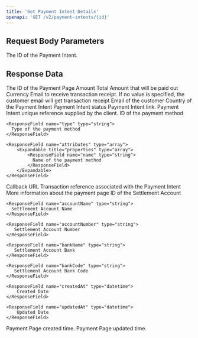 ```yaml
---
title: 'Get Payment Intent Details'
openapi: 'GET /v2/payment-intents/{id}'
---
```


## Request Body Parameters

<ParamField path="id" type="string" placeholder="pi_aedf123ddslflgnalkihb" required>
  The ID of the Payment Intent.
</ParamField>

## Response Data

<ResponseField name="id" type="string" required>
  The ID of the Payment Page
</ResponseField>

<ResponseField name="amount" type="string" required>
  Amount
</ResponseField>

<ResponseField name="totalAmount" type="string" required>
  Total Amount that will be paid out
</ResponseField>

<ResponseField name="currency" type="string" required>
  Currency
</ResponseField>

<ResponseField name="receiptEmail" type="string">
  Email to receive transaction receipt. If no value is specified, the customer email will get transaction receipt
</ResponseField>

<ResponseField name="customerEmail" type="string" required>
  Email of the customer
</ResponseField>

<ResponseField name="country" type="string">
  Country of the Payment Intent
</ResponseField>

<ResponseField name="status" type="string" required>
  Payment Intent status
</ResponseField>

<ResponseField name="checkoutLink" type="string" required>
  Payment Intent link.
</ResponseField>

<ResponseField name="clientReference" type="string" required>
  Payment Intent unique reference supplied by the client.
</ResponseField>

<ResponseField name="paymentMethods" type="array">
  <Expandable title="properties">
    <ResponseField name="id" type="string">
      ID of the payment method
    </ResponseField>

    <ResponseField name="type" type="string">
      Type of the payment method
    </ResponseField>

    <ResponseField name="attributes" type="array">
        <Expandable title="properties" type="array">
            <ResponseField name="name" type="string">
              Name of the payment method
            </ResponseField>
        </Expandable>
    </ResponseField>

  </Expandable>
</ResponseField>

<ResponseField name="callbackUrl" type="string">
  Callback URL
</ResponseField>

<ResponseField name="transaction" type="string">
  Transaction reference associated with the Payment Intent
</ResponseField>

<ResponseField name="meta" type="array">
  More information about the payment page
</ResponseField>

<ResponseField name="settlementAccount" type="Settlement Account Object">
  <Expandable title="properties">
    <ResponseField name="id" type="string">
      ID of the Settlement Account
    </ResponseField>

    <ResponseField name="accountName" type="string">
      Settlement Account Name
    </ResponseField>

    <ResponseField name="accountNumber" type="string">
       Settlement Account Number
    </ResponseField>

    <ResponseField name="bankName" type="string">
       Settlement Account Bank
    </ResponseField>

    <ResponseField name="bankCode" type="string">
       Settlement Account Bank Code
    </ResponseField>

    <ResponseField name="createdAt" type="datetime">
        Created Date
    </ResponseField>

    <ResponseField name="updatedAt" type="datetime">
        Updated Date
    </ResponseField>

  </Expandable>
</ResponseField>

<ResponseField name="createdAt" type="datetime" required>
  Payment Page created time.
</ResponseField>

<ResponseField name="updatedAt" type="datetime" required>
  Payment Page updated time.
</ResponseField>